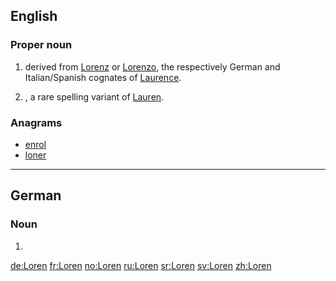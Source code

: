 ==English==

===Proper noun===
{{en-proper noun}}

# {{given name|male|from=Latin}} derived from [[Lorenz]] or [[Lorenzo]], the respectively German and Italian/Spanish cognates of [[Laurence]].
# {{given name|female|from=Latin}}, a rare spelling variant of [[Lauren]].

===Anagrams===
* [[enrol#English|enrol]]
* [[loner#English|loner]]

----

==German==

===Noun===
{{head|de|plural}} {{f}}

# {{plural of|Lore|lang=de|nocat=1}}

[[de:Loren]]
[[fr:Loren]]
[[no:Loren]]
[[ru:Loren]]
[[sr:Loren]]
[[sv:Loren]]
[[zh:Loren]]